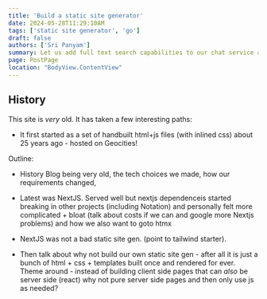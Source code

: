 ```yaml
---
title: 'Build a static site generator'
date: 2024-05-28T11:29:10AM
tags: ['static site generator', 'go']
draft: false
authors: ['Sri Panyam']
summary: Let us add full text search capabilities to our chat service along with all the plumbing and knobs to control sync efficiency and consistency.
page: PostPage
location: "BodyView.ContentView"
---
```


## History

This site is *very* old.   It has taken a few interesting paths:

* It first started as a set of handbuilt html+js files (with inlined css) about 25 years ago - hosted on Geocities!



Outline:

* History
  Blog being very old, the tech choices we made, how our requirements changed,

* Latest was NextJS.  Served well but nextjs dependenceis started breaking in other projects (including Notation) and personally felt more complicated + bloat (talk about costs if we can and google more Nextjs problems) and how we also want to goto htmx

* NextJS was not a bad static site gen.   (point to tailwind starter).

* Then talk about why not build our own static site gen - after all it is just a bunch of html + css + templates built once and rendered for ever.  Theme around - instead of building client side pages that can *also* be server side (react) why not pure server side pages and then only use js as needed?
